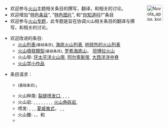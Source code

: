 <span style="float:right;margin-left:0.9em">[[Image:Nuvola_apps_korganizer.svg|50px]]</span>

* 欢迎参与[[火山|火山]]主题相关条目的撰写，翻译，和相关的讨论。
* 欢迎增加"[[Portal:火山/特色条目|特色条目]]", "[[Portal:火山/特色图片|特色图片]]", 和"[[Portal:火山/你知道吗|你知道吗]]?"条目
* 欢迎参与[[WikiProject:火山|火山专题]]，此专题是旨在协调火山相关条目的翻译与撰写，和相关的讨论。

* 欢迎改进的条目:
** [[火山列表|火山列表]]<small>(基础条目)</small>, [[海底火山列表|海底火山列表]], [[地球外的火山列表|地球外的火山列表]]
** [[火山噴發類型|火山噴發類型]]<small>(基础条目)</small>, [[罗希海底山|罗希海底山]]， [[坦博拉火山|坦博拉火山]]
** 火山带: [[环太平洋火山带|环太平洋火山带]], [[阿尔卑斯带|阿尔卑斯带]], [[大西洋洋中脊|大西洋洋中脊]]
** [[:Category:火山學小作品|火山学小作品]]

* 条目请求：
** {{le|火成岩岩石学|Igneous petrology}}<small>(基础条目)</small>，{{le|火山學家|volcanologist}}
** 火山种类: [[裂缝喷发口|裂缝喷发口]], {{le|熔岩锥|Lava cone}}, {{le|火山碎屑锥|Pyroclastic cone}}, {{le|外轮山火山|Somma volcano}}, {{le|冰下火山|Subglacial volcano}}
** 火山岩: {{le|玄武安山岩|Basaltic andesite}}, {{le|歪长粗面岩|Benmoreite}}, {{le|方沸斑岩|Blairmorite}}, {{le|霏细岩|Felsite}}, {{le|安粗岩|Latite}}, {{le|霞石岩|Nephelinite}}, {{le|粗面安山岩|Trachyandesite}}, {{le|粗面玄武岩|Trachybasalt}}, [[火山角砾岩|火山角砾岩]], {{le|凝灰角砾岩|Tuff breccia}}
** 喷发: {{le|史冲包连式火山喷发|Strombolian eruption|史冲包连式}}, {{le|伏尔坎宁式火山喷发|Vulcanian eruption|伏尔坎宁式}}, {{le|培雷式火山喷发|Peléan eruption|培雷式}}, [[夏威夷式火山喷发|夏威夷式]]， {{le|爆炸式火山喷发|Explosive eruption|爆炸式}}, {{le|喷溢式火山喷发|Effusive eruption|喷溢式}}, {{le|喷发柱|Eruption column}}
** 火山錐: {{le|寄生熔岩錐|spatter cone}}、{{le|凝灰火山錐|Ash cone}}、和{{le|凝灰岩錐|Tuff cone}} 
** {{le|夏威夷-天皇海底山链火山列表|List of volcanoes in the Hawaiian – Emperor seamount chain}}